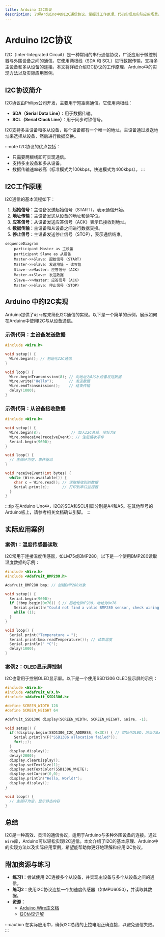 ```yaml
---
title: Arduino I2C协议
description: 了解Arduino中的I2C通信协议，掌握其工作原理、代码实现及实际应用场景。
---
```


# Arduino I2C协议

I2C（Inter-Integrated Circuit）是一种常用的串行通信协议，广泛应用于微控制器与外围设备之间的通信。它使用两根线（SDA 和 SCL）进行数据传输，支持多主设备和多从设备的连接。本文将详细介绍I2C协议的工作原理、Arduino中的实现方法以及实际应用案例。

## I2C协议简介

I2C协议由Philips公司开发，主要用于短距离通信。它使用两根线：
- **SDA（Serial Data Line）**：用于数据传输。
- **SCL（Serial Clock Line）**：用于同步时钟信号。

I2C支持多主设备和多从设备，每个设备都有一个唯一的地址。主设备通过发送地址来选择从设备，然后进行数据交换。

:::note
I2C协议的优点包括：
- 只需要两根线即可实现通信。
- 支持多主设备和多从设备。
- 数据传输速率较高（标准模式为100kbps，快速模式为400kbps）。
:::

## I2C工作原理

I2C通信的基本流程如下：
1. **起始信号**：主设备发送起始信号（START），表示通信开始。
2. **地址传输**：主设备发送从设备的地址和读写位。
3. **应答信号**：从设备发送应答信号（ACK）表示已接收到地址。
4. **数据传输**：主设备和从设备之间进行数据交换。
5. **停止信号**：主设备发送停止信号（STOP），表示通信结束。

```mermaid
sequenceDiagram
    participant Master as 主设备
    participant Slave as 从设备
    Master->>Slave: 起始信号 (START)
    Master->>Slave: 发送地址 + 读写位
    Slave-->>Master: 应答信号 (ACK)
    Master->>Slave: 发送数据
    Slave-->>Master: 应答信号 (ACK)
    Master->>Slave: 停止信号 (STOP)
```

## Arduino 中的I2C实现

Arduino提供了`Wire`库来简化I2C通信的实现。以下是一个简单的示例，展示如何在Arduino中使用I2C与从设备通信。

### 示例代码：主设备发送数据

```cpp
#include <Wire.h>

void setup() {
  Wire.begin(); // 初始化I2C通信
}

void loop() {
  Wire.beginTransmission(8); // 向地址为8的从设备发送数据
  Wire.write("Hello");       // 发送数据
  Wire.endTransmission();    // 结束传输
  delay(1000);
}
```

### 示例代码：从设备接收数据

```cpp
#include <Wire.h>

void setup() {
  Wire.begin(8);              // 加入I2C总线，地址为8
  Wire.onReceive(receiveEvent); // 注册接收事件
  Serial.begin(9600);
}

void loop() {
  // 主循环为空，事件驱动
}

void receiveEvent(int bytes) {
  while (Wire.available()) {
    char c = Wire.read(); // 读取接收到的数据
    Serial.print(c);      // 打印到串口监视器
  }
}
```

:::tip
在Arduino Uno中，I2C的SDA和SCL引脚分别是A4和A5。在其他型号的Arduino板上，请参考相关文档确认引脚。
:::

## 实际应用案例

### 案例1：温度传感器读取

I2C常用于连接温度传感器，如LM75或BMP280。以下是一个使用BMP280读取温度数据的示例：

```cpp
#include <Wire.h>
#include <Adafruit_BMP280.h>

Adafruit_BMP280 bmp; // 创建BMP280对象

void setup() {
  Serial.begin(9600);
  if (!bmp.begin(0x76)) { // 初始化BMP280，地址为0x76
    Serial.println("Could not find a valid BMP280 sensor, check wiring!");
    while (1);
  }
}

void loop() {
  Serial.print("Temperature = ");
  Serial.print(bmp.readTemperature()); // 读取温度
  Serial.println(" *C");
  delay(1000);
}
```

### 案例2：OLED显示屏控制

I2C也常用于控制OLED显示屏。以下是一个使用SSD1306 OLED显示屏的示例：

```cpp
#include <Wire.h>
#include <Adafruit_GFX.h>
#include <Adafruit_SSD1306.h>

#define SCREEN_WIDTH 128
#define SCREEN_HEIGHT 64

Adafruit_SSD1306 display(SCREEN_WIDTH, SCREEN_HEIGHT, &Wire, -1);

void setup() {
  if(!display.begin(SSD1306_I2C_ADDRESS, 0x3C)) { // 初始化OLED，地址为0x3C
    Serial.println(F("SSD1306 allocation failed"));
    for(;;);
  }
  display.display();
  delay(2000);
  display.clearDisplay();
  display.setTextSize(1);
  display.setTextColor(SSD1306_WHITE);
  display.setCursor(0,0);
  display.println("Hello, World!");
  display.display();
}

void loop() {
  // 主循环为空，显示静态内容
}
```

## 总结

I2C是一种高效、灵活的通信协议，适用于Arduino与多种外围设备的连接。通过`Wire`库，Arduino可以轻松实现I2C通信。本文介绍了I2C的基本原理、Arduino中的实现方法以及实际应用案例，希望能帮助你更好地理解和应用I2C协议。

## 附加资源与练习

- **练习1**：尝试使用I2C连接多个从设备，并实现主设备与多个从设备之间的通信。
- **练习2**：使用I2C协议连接一个加速度传感器（如MPU6050），并读取其数据。
- **资源**：
  - [Arduino Wire库文档](https://www.arduino.cc/en/Reference/Wire)
  - [I2C协议详解](https://www.i2c-bus.org/)

:::caution
在实际应用中，确保I2C总线的上拉电阻正确连接，以避免通信失败。
:::